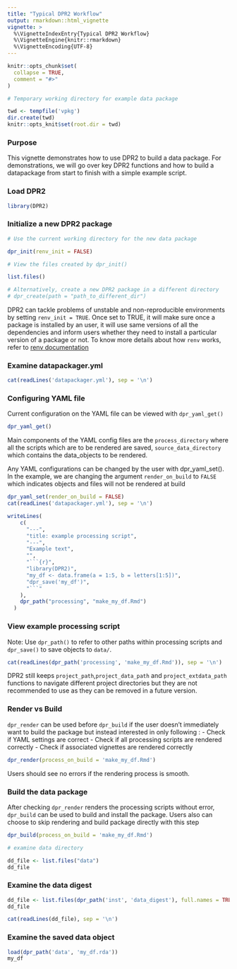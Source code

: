 ```yaml
---
title: "Typical DPR2 Workflow"
output: rmarkdown::html_vignette
vignette: >
  %\VignetteIndexEntry{Typical DPR2 Workflow}
  %\VignetteEngine{knitr::rmarkdown}
  %\VignetteEncoding{UTF-8}
---
```



```r
knitr::opts_chunk$set(
  collapse = TRUE,
  comment = "#>"
)

# Temporary working directory for example data package

twd <- tempfile('vpkg')
dir.create(twd)
knitr::opts_knit$set(root.dir = twd)
```

### Purpose

This vignette demonstrates how to use DPR2 to build a data package. For demonstrations, we will go over key DPR2 functions and how to build a datapackage from start to finish with a simple example script.

### Load DPR2

```r
library(DPR2)
```

### Initialize a new DPR2 package

```r

# Use the current working directory for the new data package

dpr_init(renv_init = FALSE)

# View the files created by dpr_init()

list.files()

# Alternatively, create a new DPR2 package in a different directory
# dpr_create(path = "path_to_different_dir")
```

DPR2 can tackle problems of unstable and non-reproducible environments by setting `renv_init = TRUE`. Once set to TRUE, it will make sure once a package is installed by an user, it
will use same versions of all the dependencies and inform users whether they need to install a particular version of a package or not. To know more details about how `renv` works, refer to [renv documentation](https://docs.posit.co/ide/user/ide/guide/environments/r/renv.html)



### Examine datapackager.yml

```r
cat(readLines('datapackager.yml'), sep = '\n')
```
### Configuring YAML file
Current configuration on the YAML file can be viewed with `dpr_yaml_get()`

```r
dpr_yaml_get()
```
Main components of the YAML config files are the `process_directory` where all the scripts which are to be rendered are saved, `source_data_directory` which contains the data_objects to be rendered.

Any YAML configurations can be changed by the user with dpr_yaml_set(). In the example, we are changing the argument `render_on_build` to `FALSE` which indicates objects and files will not be rendered at build

```r
dpr_yaml_set(render_on_build = FALSE)
cat(readLines('datapackager.yml'), sep = '\n')
```


```r
writeLines(
    c(
      "---",
      "title: example processing script",
      "---",
      "Example text",
      "",
      "```{r}",
      "library(DPR2)",
      "my_df <- data.frame(a = 1:5, b = letters[1:5])",
      "dpr_save('my_df')",
      "```"
    ),
    dpr_path("processing", "make_my_df.Rmd")
  )
```

### View example processing script

Note: Use `dpr_path()` to refer to other paths within processing scripts and `dpr_save()` to save objects to `data/`.

```r
cat(readLines(dpr_path('processing', 'make_my_df.Rmd')), sep = '\n')
```
DPR2 still keeps `project_path`,`project_data_path` and `project_extdata_path` functions to navigate different project directories but they are not recommended to use as they can be removed in a future version.

### Render vs Build

`dpr_render` can be used before `dpr_build` if the user doesn't immediately want to build the package but instead interested in only following :
  - Check if YAML settings are correct
  - Check if all processing scripts are rendered correctly
  - Check if associated vignettes are rendered correctly

```r
dpr_render(process_on_build = 'make_my_df.Rmd')

```
Users should see no errors if the rendering process is smooth.

### Build the data package
After checking `dpr_render` renders the processing scripts without error, `dpr_build` can be used to build and install the package. Users also can choose to skip rendering and build package directly with this step
```r
dpr_build(process_on_build = 'make_my_df.Rmd')

# examine data directory

dd_file <- list.files("data")
dd_file
```

### Examine the data digest

```r

dd_file <- list.files(dpr_path('inst', 'data_digest'), full.names = TRUE)
dd_file

cat(readLines(dd_file), sep = '\n')

```

### Examine the saved data object

```r
load(dpr_path('data', 'my_df.rda'))
my_df
```
